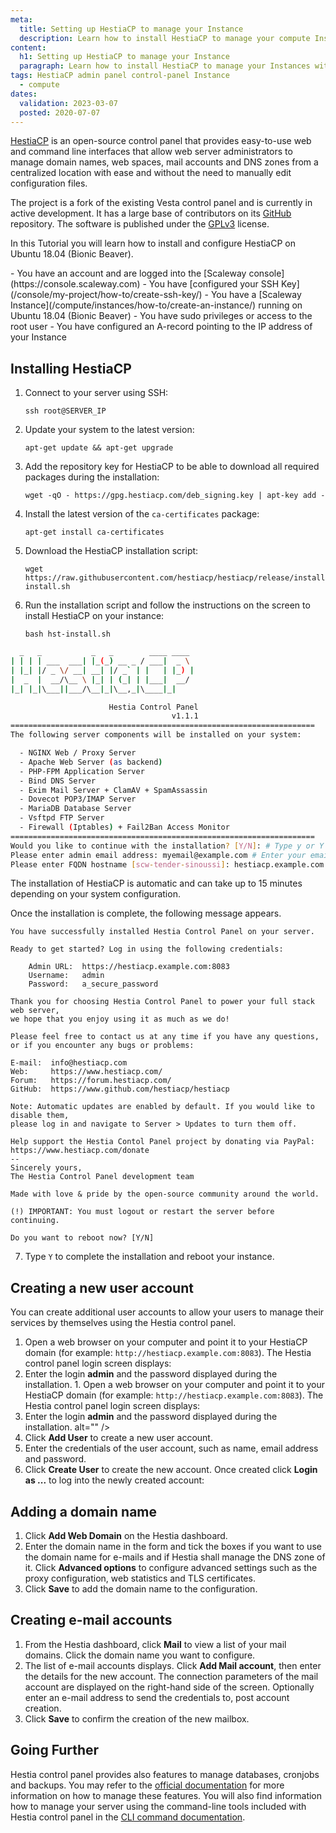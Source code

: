 ```yaml
---
meta:
  title: Setting up HestiaCP to manage your Instance
  description: Learn how to install HestiaCP to manage your compute Instances with ease.
content:
  h1: Setting up HestiaCP to manage your Instance
  paragraph: Learn how to install HestiaCP to manage your Instances with ease.
tags: HestiaCP admin panel control-panel Instance
  - compute
dates:
  validation: 2023-03-07
  posted: 2020-07-07
---
```


[HestiaCP](https://www.hestiacp.com/) is an open-source control panel that provides easy-to-use web and command line interfaces that allow web server administrators to manage domain names, web spaces, mail accounts and DNS zones from a centralized location with ease and without the need to manually edit configuration files.

The project is a fork of the existing Vesta control panel and is currently in active development. It has a large base of contributors on its [GitHub](https://github.com/hestiacp/hestiacp/) repository. The software is published under the [GPLv3](https://github.com/hestiacp/hestiacp/blob/master/LICENSE) license.

In this Tutorial you will learn how to install and configure HestiaCP on Ubuntu 18.04 (Bionic Beaver).
	
<Macro id="iam-requirements" />
 
<Message type="requirement">
  - You have an account and are logged into the [Scaleway console](https://console.scaleway.com)
  - You have [configured your SSH Key](/console/my-project/how-to/create-ssh-key/)
  - You have a [Scaleway Instance](/compute/instances/how-to/create-an-instance/) running on Ubuntu 18.04 (Bionic Beaver)
  - You have sudo privileges or access to the root user
  - You have configured an A-record pointing to the IP address of your Instance
</Message>

## Installing HestiaCP

1. Connect to your server using SSH:
    ```
    ssh root@SERVER_IP
    ```
2. Update your system to the latest version:
    ```
    apt-get update && apt-get upgrade
    ```
3. Add the repository key for HestiaCP to be able to download all required packages during the installation:
    ```
    wget -qO - https://gpg.hestiacp.com/deb_signing.key | apt-key add -
    ```
4. Install the latest version of the `ca-certificates` package:
    ```
    apt-get install ca-certificates
    ```
5. Download the HestiaCP installation script:
    ```
    wget https://raw.githubusercontent.com/hestiacp/hestiacp/release/install/hst-install.sh
    ```
6. Run the installation script and follow the instructions on the screen to install HestiaCP on your instance:
    ```
    bash hst-install.sh
    ```
  ```sh
    _   _           _   _        ____ ____
  | | | | ___  ___| |_(_) __ _ / ___|  _ \
  | |_| |/ _ \/ __| __| |/ _` | |   | |_) |
  |  _  |  __/\__ \ |_| | (_| | |___|  __/
  |_| |_|\___||___/\__|_|\__,_|\____|_|

                        Hestia Control Panel
                                      v1.1.1
  ====================================================================
  The following server components will be installed on your system:

    - NGINX Web / Proxy Server
    - Apache Web Server (as backend)
    - PHP-FPM Application Server
    - Bind DNS Server
    - Exim Mail Server + ClamAV + SpamAssassin
    - Dovecot POP3/IMAP Server
    - MariaDB Database Server
    - Vsftpd FTP Server
    - Firewall (Iptables) + Fail2Ban Access Monitor
  ====================================================================
  Would you like to continue with the installation? [Y/N]: # Type y or Y to confirm the installation
  Please enter admin email address: myemail@example.com # Enter your email address
  Please enter FQDN hostname [scw-tender-sinoussi]: hestiacp.example.com # Enter the domain name for your HestiaCP instance
  ```

  The installation of HestiaCP is automatic and can take up to 15 minutes depending on your system configuration.

  Once the installation is complete, the following message appears.

  ```
  You have successfully installed Hestia Control Panel on your server.

  Ready to get started? Log in using the following credentials:

      Admin URL:  https://hestiacp.example.com:8083
      Username:   admin
      Password:   a_secure_password

  Thank you for choosing Hestia Control Panel to power your full stack web server,
  we hope that you enjoy using it as much as we do!

  Please feel free to contact us at any time if you have any questions,
  or if you encounter any bugs or problems:

  E-mail:  info@hestiacp.com
  Web:     https://www.hestiacp.com/
  Forum:   https://forum.hestiacp.com/
  GitHub:  https://www.github.com/hestiacp/hestiacp

  Note: Automatic updates are enabled by default. If you would like to disable them,
  please log in and navigate to Server > Updates to turn them off.

  Help support the Hestia Contol Panel project by donating via PayPal:
  https://www.hestiacp.com/donate
  --
  Sincerely yours,
  The Hestia Control Panel development team

  Made with love & pride by the open-source community around the world.

  (!) IMPORTANT: You must logout or restart the server before continuing.

  Do you want to reboot now? [Y/N] 
  ```
7. Type `Y` to complete the installation and reboot your instance.

## Creating a new user account

You can create additional user accounts to allow your users to manage their services by themselves using the Hestia control panel.

1. Open a web browser on your computer and point it to your HestiaCP domain (for example: `http://hestiacp.example.com:8083`). The Hestia control panel login screen displays:
    <Lightbox src="scaleway-hestiacp_login.webp" alt="" />
2. Enter the login **admin** and the password displayed during the installation. 1. Open a web browser on your computer and point it to your HestiaCP domain (for example: `http://hestiacp.example.com:8083`). The Hestia control panel login screen displays:
    <Lightbox src="scaleway-hestiacp_login.webp" alt="" />
2. Enter the login **admin** and the password displayed during the installation. alt="" />
4. Click **Add User** to create a new user account.
5. Enter the credentials of the user account, such as name, email address and password.
6. Click **Create User** to create the new account. Once created click **Login as ...** to log into the newly created account:
    <Lightbox src="scaleway-hestiacp_loginas.webp" alt="" />

## Adding a domain name

1. Click **Add Web Domain** on the Hestia dashboard.
2. Enter the domain name in the form and tick the boxes if you want to use the domain name for e-mails and if Hestia shall manage the DNS zone of it. Click **Advanced options** to configure advanced settings such as the proxy configuration, web statistics and TLS certificates.
    <Lightbox src="scaleway-hestiacp_add_domain.webp" alt="" />
3. Click **Save** to add the domain name to the configuration.

## Creating e-mail accounts

1. From the Hestia dashboard, click **Mail** to view a list of your mail domains. Click the domain name you want to configure.
2. The list of e-mail accounts displays. Click **Add Mail account**, then enter the details for the new account. The connection parameters of the mail account are displayed on the right-hand side of the screen. Optionally enter an e-mail address to send the credentials to, post account creation.
    <Lightbox src="scaleway-hestiacp_mail_cred.webp" alt="" />
3. Click **Save** to confirm the creation of the new mailbox.

## Going Further

Hestia control panel provides also features to manage databases, cronjobs and backups. You may refer to the [official documentation](https://docs.hestiacp.com/) for more information on how to manage these features. You will also find information how to manage your server using the command-line tools included with Hestia control panel in the [CLI command documentation](https://docs.hestiacp.com/cli_commands.html).
